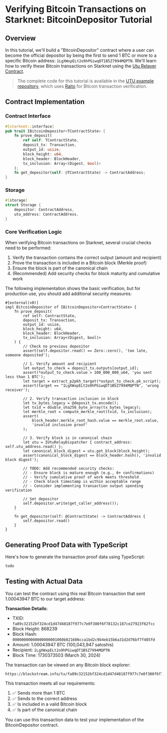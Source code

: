 # Verifying Bitcoin Transactions on Starknet: BitcoinDepositor Tutorial

## Overview

In this tutorial, we'll build a "BitcoinDepositor" contract where a user can become the official depositor by being the first to send 1 BTC or more to a specific Bitcoin address: `1LgXWxpELt2o9hPGiwqDT1B5Z7994MQPTN`. We'll learn how to verify these Bitcoin transactions on Starknet using the [Utu Relayer Contract](https://github.com/lfglabs-dev/utu_example).

> The complete code for this tutorial is available in the [UTU example repository](https://github.com/lfglabs-dev/utu_example), which uses [Raito](https://github.com/keep-starknet-strange/raito) for Bitcoin transaction verification.

## Contract Implementation

### Contract Interface

```rust
#[starknet::interface]
pub trait IBitcoinDepositor<TContractState> {
    fn prove_deposit(
        ref self: TContractState,
        deposit_tx: Transaction,
        output_id: usize,
        block_height: u64,
        block_header: BlockHeader,
        tx_inclusion: Array<(Digest, bool)>
    );
    fn get_depositor(self: @TContractState) -> ContractAddress;
}
```

### Storage

```rust
#[storage]
struct Storage {
    depositor: ContractAddress,
    utu_address: ContractAddress,
}
```

### Core Verification Logic

When verifying Bitcoin transactions on Starknet, several crucial checks need to be performed:
1. Verify the transaction contains the correct output (amount and recipient)
2. Prove the transaction is included in a Bitcoin block (Merkle proof)
3. Ensure the block is part of the canonical chain
4. (Recommended) Add security checks for block maturity and cumulative work

The following implementation shows the basic verification, but for production use, you should add additional security measures:

```cairo
#[external(v0)]
impl BitcoinDepositor of IBitcoinDepositor<ContractState> {
    fn prove_deposit(
        ref self: ContractState,
        deposit_tx: Transaction,
        output_id: usize,
        block_height: u64,
        block_header: BlockHeader,
        tx_inclusion: Array<(Digest, bool)>
    ) {
        // Check no previous depositor
        assert(self.depositor.read() == Zero::zero(), 'too late, someone deposited');
        
        // 1. Verify amount and recipient
        let output_to_check = deposit_tx.outputs[output_id];
        assert(*output_to_check.value > 100_000_000_u64, 'you sent less than 1 BTC');
        let target = extract_p2pkh_target(*output_to_check.pk_script);
        assert(target == "1LgXWxpELt2o9hPGiwqDT1B5Z7994MQPTN", 'wrong receiver');

        // 2. Verify transaction inclusion in block
        let tx_bytes_legacy = @deposit_tx.encode();
        let txid = double_sha256_byte_array(tx_bytes_legacy);
        let merkle_root = compute_merkle_root(txid, tx_inclusion);
        assert(
            block_header.merkle_root_hash.value == merkle_root.value, 
            'invalid inclusion proof'
        );

        // 3. Verify block is in canonical chain
        let utu = IUtuRelayDispatcher { contract_address: self.utu_address.read() };
        let canonical_block_digest = utu.get_block(block_height);
        assert(canonical_block_digest == block_header.hash(), 'invalid block digest');

        // TODO: Add recommended security checks:
        // - Ensure block is mature enough (e.g., 6+ confirmations)
        // - Verify cumulative proof of work meets threshold
        // - Check block timestamp is within acceptable range
        // - Consider implementing transaction output spending verification

        // Set depositor
        self.depositor.write(get_caller_address());
    }

    fn get_depositor(self: @ContractState) -> ContractAddress {
        self.depositor.read()
    }
}
```

## Generating Proof Data with TypeScript

Here's how to generate the transaction proof data using TypeScript:

```typescript
todo
```

## Testing with Actual Data

You can test the contract using this real Bitcoin transaction that sent 1.00043947 BTC to our target address:

**Transaction Details:**
- TXID: `fa89c32152bf324cd1d47d48187f977c7e0f380f6f78132c187ce27923f62fcc`
- Block Height: 868239
- Block Hash: `00000000000000000001060b021606cca1bd2c9b4eb15b6a31d2d76bf7f485fd`
- Amount: 1.00043947 BTC (100,043,947 satoshis)
- Recipient: `1LgXWxpELt2o9hPGiwqDT1B5Z7994MQPTN`
- Block Time: 1730373503 (March 30, 2024)

The transaction can be viewed on any Bitcoin block explorer:
```
https://blockstream.info/tx/fa89c32152bf324cd1d47d48187f977c7e0f380f6f78132c187ce27923f62fcc
```

This transaction meets all our requirements:
1. ✅ Sends more than 1 BTC
2. ✅ Sends to the correct address
3. ✅ Is included in a valid Bitcoin block
4. ✅ Is part of the canonical chain

You can use this transaction data to test your implementation of the BitcoinDepositor contract.

